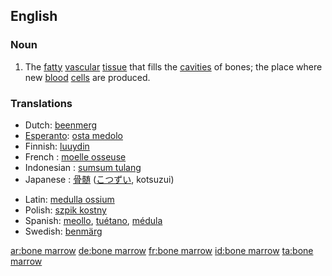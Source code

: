 ==English==

===Noun===
{{en-noun|sg=[[bone]] [[marrow]]|-}}
# {{anatomy}} The [[fatty]] [[vascular]] [[tissue]] that fills the [[cavities]] of bones; the place where new [[blood]] [[cell]]s are produced.

===Translations===
{{trans-top|bone marrow}}
*Dutch: [[beenmerg]] {{n}}
*[[Esperanto]]: [[osta medolo]]
*Finnish: [[luuydin]]
*French : [[moelle osseuse]] {{f}}
*Indonesian : [[sumsum tulang]]
*Japanese : [[骨髄]] ([[こつずい]], kotsuzui)
{{trans-mid}}
*Latin: [[medulla ossium]]
*Polish: [[szpik kostny]] {{m}}
*Spanish: [[meollo]], [[tuétano]], [[médula]]
*Swedish: [[benmärg]] {{c}}
{{trans-bottom}}

[[ar:bone marrow]]
[[de:bone marrow]]
[[fr:bone marrow]]
[[id:bone marrow]]
[[ta:bone marrow]]